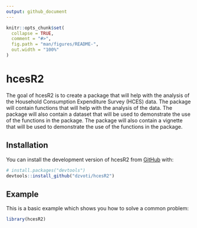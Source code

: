 ```yaml
---
output: github_document
---
```


<!-- README.md is generated from README.Rmd. Please edit that file -->

```r
knitr::opts_chunk$set(
  collapse = TRUE,
  comment = "#>",
  fig.path = "man/figures/README-",
  out.width = "100%"
)
```

# hcesR2

<!-- badges: start -->
<!-- badges: end -->

The goal of hcesR2 is to create a package that will help with the analysis of the Household Consumption Expenditure Survey (HCES) data. The package will contain functions that will help with the analysis of the data. The package will also contain a dataset that will be used to demonstrate the use of the functions in the package. The package will also contain a vignette that will be used to demonstrate the use of the functions in the package.

## Installation

You can install the development version of hcesR2 from [GitHub](https://github.com/) with:

``` r
# install.packages("devtools")
devtools::install_github("dzvoti/hcesR2")
```

## Example

This is a basic example which shows you how to solve a common problem:

```r
library(hcesR2)
```
